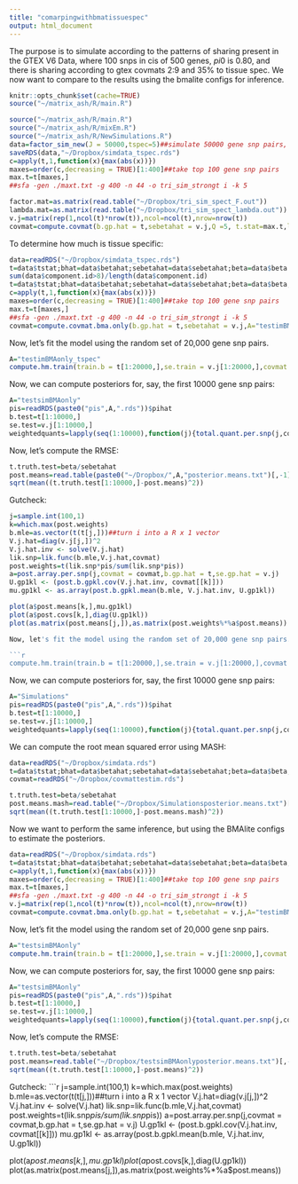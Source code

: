 ```yaml
---
title: "comarpingwithbmatissuespec"
output: html_document
---
```


The purpose is to simulate according to the patterns of sharing present in the GTEX V6 Data, where 100 snps in cis of 500 genes, $pi0$ is 0.80, and there is sharing according to gtex covmats 2:9 and 35% to tissue spec. We now want to compare to the results using the bmalite configs for inference.

```r
knitr::opts_chunk$set(cache=TRUE)
source("~/matrix_ash/R/main.R")
```

```r
source("~/matrix_ash/R/main.R")
source("~/matrix_ash/R/mixEm.R")
source("~/matrix_ash/R/NewSimulations.R")
data=factor_sim_new(J = 50000,tspec=5)##simulate 50000 gene snp pairs, with 5 tissue specific tissues
saveRDS(data,"~/Dropbox/simdata_tspec.rds")
c=apply(t,1,function(x){max(abs(x))})
maxes=order(c,decreasing = TRUE)[1:400]##take top 100 gene snp pairs
max.t=t[maxes,]
##sfa -gen ./maxt.txt -g 400 -n 44 -o tri_sim_strongt i -k 5

factor.mat=as.matrix(read.table("~/Dropbox/tri_sim_spect_F.out"))
lambda.mat=as.matrix(read.table("~/Dropbox/tri_sim_spect_lambda.out"))
v.j=matrix(rep(1,ncol(t)*nrow(t)),ncol=ncol(t),nrow=nrow(t))
covmat=compute.covmat(b.gp.hat = t,sebetahat = v.j,Q =5, t.stat=max.t,lambda.mat=lambda.mat,P=3,A="testim_tspec", factor.mat = factor.mat,bma = TRUE)##Note that here, we perform our inference including the BMA configs.
```

To determine how much is tissue specific:
```r
data=readRDS("~/Dropbox/simdata_tspec.rds")
t=data$tstat;bhat=data$betahat;sebetahat=data$sebetahat;beta=data$beta
sum(data$component.id>8)/length(data$component.id)
t=data$tstat;bhat=data$betahat;sebetahat=data$sebetahat;beta=data$beta;v.j=matrix(rep(1,ncol(t)*nrow(t)),ncol=ncol(t),nrow=nrow(t))
c=apply(t,1,function(x){max(abs(x))})
maxes=order(c,decreasing = TRUE)[1:400]##take top 100 gene snp pairs
max.t=t[maxes,]
##sfa -gen ./maxt.txt -g 400 -n 44 -o tri_sim_strongt i -k 5
covmat=compute.covmat.bma.only(b.gp.hat = t,sebetahat = v.j,A="testimBMAonly_tspec")
```

Now, let's fit the model using the random set of 20,000 gene snp pairs.

```r
A="testimBMAonly_tspec"
compute.hm.train(train.b = t[1:20000,],se.train = v.j[1:20000,],covmat = covmat,A)

```

Now, we can compute posteriors for, say, the first 10000 gene snp pairs:

```r
A="testsimBMAonly"
pis=readRDS(paste0("pis",A,".rds"))$pihat
b.test=t[1:10000,]
se.test=v.j[1:10000,]
weightedquants=lapply(seq(1:10000),function(j){total.quant.per.snp(j,covmat,b.gp.hat=b.test,se.gp.hat = se.test,pis,A=A,checkpoint = FALSE)})
```

Now, let's compute the RMSE:

```r
t.truth.test=beta/sebetahat
post.means=read.table(paste0("~/Dropbox/",A,"posterior.means.txt")[,-1]
sqrt(mean((t.truth.test[1:10000,]-post.means)^2))
```

Gutcheck:
```r
j=sample.int(100,1)
k=which.max(post.weights)
b.mle=as.vector(t(t[j,]))##turn i into a R x 1 vector
V.j.hat=diag(v.j[j,])^2
V.j.hat.inv <- solve(V.j.hat)
lik.snp=lik.func(b.mle,V.j.hat,covmat)
post.weights=t(lik.snp*pis/sum(lik.snp*pis))
a=post.array.per.snp(j,covmat = covmat,b.gp.hat = t,se.gp.hat = v.j)
U.gp1kl <- (post.b.gpkl.cov(V.j.hat.inv, covmat[[k]]))
mu.gp1kl <- as.array(post.b.gpkl.mean(b.mle, V.j.hat.inv, U.gp1kl))

plot(a$post.means[k,],mu.gp1kl)
plot(a$post.covs[k,],diag(U.gp1kl))
plot(as.matrix(post.means[j,]),as.matrix(post.weights%*%a$post.means))

Now, let's fit the model using the random set of 20,000 gene snp pairs.

```r

compute.hm.train(train.b = t[1:20000,],se.train = v.j[1:20000,],covmat = covmat,A="Simulations")

```

Now, we can compute posteriors for, say, the first 10000 gene snp pairs:

```r
A="Simulations"
pis=readRDS(paste0("pis",A,".rds"))$pihat
b.test=t[1:10000,]
se.test=v.j[1:10000,]
weightedquants=lapply(seq(1:10000),function(j){total.quant.per.snp(j,covmat,b.gp.hat=b.test,se.gp.hat = se.test,pis,A="Simulations",checkpoint = FALSE)})
```

We can compute the root mean squared error using MASH:
```r
data=readRDS("~/Dropbox/simdata.rds")
t=data$tstat;bhat=data$betahat;sebetahat=data$sebetahat;beta=data$beta;v.j=matrix(rep(1,ncol(t)*nrow(t)),ncol=ncol(t),nrow=nrow(t))
covmat=readRDS("~/Dropbox/covmattestim.rds")

t.truth.test=beta/sebetahat
post.means.mash=read.table("~/Dropbox/Simulationsposterior.means.txt")[,-1]
sqrt(mean((t.truth.test[1:10000,]-post.means.mash)^2))
```


Now we want to perform the same inference, but using the BMAlite configs to estimate the posteriors.

```r
data=readRDS("~/Dropbox/simdata.rds")
t=data$tstat;bhat=data$betahat;sebetahat=data$sebetahat;beta=data$beta;v.j=matrix(rep(1,ncol(t)*nrow(t)),ncol=ncol(t),nrow=nrow(t))
c=apply(t,1,function(x){max(abs(x))})
maxes=order(c,decreasing = TRUE)[1:400]##take top 100 gene snp pairs
max.t=t[maxes,]
##sfa -gen ./maxt.txt -g 400 -n 44 -o tri_sim_strongt i -k 5
v.j=matrix(rep(1,ncol(t)*nrow(t)),ncol=ncol(t),nrow=nrow(t))
covmat=compute.covmat.bma.only(b.gp.hat = t,sebetahat = v.j,A="testimBMAonly")
```

Now, let's fit the model using the random set of 20,000 gene snp pairs.

```r
A="testsimBMAonly"
compute.hm.train(train.b = t[1:20000,],se.train = v.j[1:20000,],covmat = covmat,A)

```

Now, we can compute posteriors for, say, the first 10000 gene snp pairs:

```r
A="testsimBMAonly"
pis=readRDS(paste0("pis",A,".rds"))$pihat
b.test=t[1:10000,]
se.test=v.j[1:10000,]
weightedquants=lapply(seq(1:10000),function(j){total.quant.per.snp(j,covmat,b.gp.hat=b.test,se.gp.hat = se.test,pis,A=A,checkpoint = FALSE)})
```

Now, let's compute the RMSE:

```r
t.truth.test=beta/sebetahat
post.means=read.table("~/Dropbox/testsimBMAonlyposterior.means.txt")[,-1]
sqrt(mean((t.truth.test[1:10000,]-post.means)^2))
```

Gutcheck:
```r
j=sample.int(100,1)
k=which.max(post.weights)
b.mle=as.vector(t(t[j,]))##turn i into a R x 1 vector
V.j.hat=diag(v.j[j,])^2
V.j.hat.inv <- solve(V.j.hat)
lik.snp=lik.func(b.mle,V.j.hat,covmat)
post.weights=t(lik.snp*pis/sum(lik.snp*pis))
a=post.array.per.snp(j,covmat = covmat,b.gp.hat = t,se.gp.hat = v.j)
U.gp1kl <- (post.b.gpkl.cov(V.j.hat.inv, covmat[[k]]))
mu.gp1kl <- as.array(post.b.gpkl.mean(b.mle, V.j.hat.inv, U.gp1kl))

plot(a$post.means[k,],mu.gp1kl)
plot(a$post.covs[k,],diag(U.gp1kl))
plot(as.matrix(post.means[j,]),as.matrix(post.weights%*%a$post.means))

